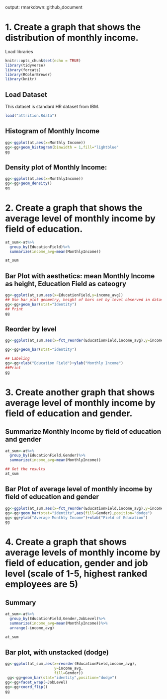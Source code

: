 output: rmarkdown::github_document

# 1. Create a graph that shows the distribution of monthly income.

Load libraries

```r
knitr::opts_chunk$set(echo = TRUE)
library(tidyverse)
library(forcats)
library(RColorBrewer)
library(knitr)
```

## Load Dataset
This dataset is standard HR dataset from IBM.

```r
load("attrition.Rdata")
```

## Histogram of Monthly Income
```r
gg<-ggplot(at,aes(x=Monthly Income))
gg<-gg+geom_histogram(binwidth = 1,fill="lightblue"
gg
``` 
## Density plot of Monthly Income:
```r
gg<-ggplot(at,aes(x=MonthlyIncome))
gg<-gg+geom_density()
gg
```

# 2. Create a graph that shows the average level of monthly income by field of education.
```r

at_sum<-at%>%
  group_by(EducationField)%>%
  summarize(income_avg=mean(MonthlyIncome))

at_sum

```
## Bar Plot with aesthetics: mean Monthly Income as height, Education Field as cateogry

```r
gg<-ggplot(at_sum,aes(x=EducationField,y=income_avg))
## Use bar plot geometry, height of bars set by level observed in dataset
gg<-gg+geom_bar(stat="Identity")
## Print
gg
```

## Reorder by level
```r
gg<-ggplot(at_sum,aes(x=fct_reorder(EducationField,income_avg),y=income_avg))

gg<-gg+geom_bar(stat="identity")

## Labeling
gg<-gg+xlab("Education Field")+ylab("Monthly Income")
##Print
gg
```

# 3. Create another graph that shows average level of monthly income by field of education and gender.

## Summarize Monthly Income by field of education and gender
```r
at_sum<-at%>%
  group_by(EducationField,Gender)%>%
  summarize(income_avg=mean(MonthlyIncome))

## Get the results
at_sum
```

## Bar Plot of average level of monthly income by field of education and gender
```r
gg<-ggplot(at_sum,aes(x=fct_reorder(EducationField,income_avg),y=income_avg,color=Gender))
gg<-gg+geom_bar(stat="identity",aes(fill=Gender),position="dodge")
gg<-gg+ylab("Average Monthly Income")+xlab("Field of Education")
gg
```

# 4. Create a graph that shows average levels of monthly income by field of education, gender and job level (scale of 1-5, highest ranked employees are 5)

## Summary
```r

at_sum<-at%>%
  group_by(EducationField,Gender,JobLevel)%>%
  summarize(income_avg=mean(MonthlyIncome))%>%
  arrange(-income_avg)

at_sum
```

## Bar plot, with unstacked (dodge)
```r
gg<-ggplot(at_sum,aes(x=reorder(EducationField,income_avg),
                      y=income_avg,
                      fill=Gender))
 gg<-gg+geom_bar(stat="identity",position="dodge")
gg<-gg+facet_wrap(~JobLevel)
gg<-gg+coord_flip()
gg
```
